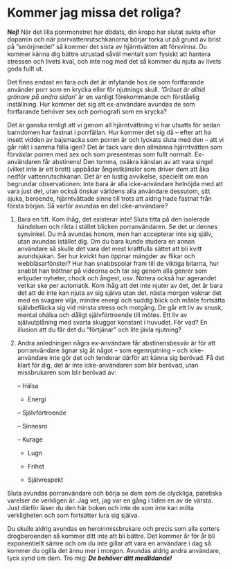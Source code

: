 # Kommer jag missa det roliga?

**Nej!** När det lilla porrmonstret har dödats, din kropp har slutat sukta efter dopamin och när porrvattenrutschkanorna börjar torka ut på grund av brist på ”smörjmedel” så kommer det sista av hjärntvätten att försvinna. Du kommer känna dig bättre utrustad såväl mentalt som fysiskt att hantera stressen och livets kval, och inte nog med det så kommer du njuta av livets goda fullt ut.

Det finns endast en fara och det är infytande hos de som fortfarande använder porr som en krycka eller för njutnings skull. *’Gräset är alltid grönare på andra sidan’* är en vanligt förekommande och förståelig inställning. Hur kommer det sig att ex-användare avundas de som fortfarande behöver sex och pornografi som en krycka?

Det är ganska rimligt att vi genom all hjärntvättning vi har utsatts för sedan barndomen har fastnat i porrfällan. Hur kommer det sig då – efter att ha insett vidden av bajsmacka som porren är och lyckats sluta med den – att vi går rakt i samma fälla igen? Det är tack vare den allmänna hjärntvätten som förväxlar porren med sex och som presenteras som fullt normalt. Ex-användaren får abstinens! Den tomma, osäkra känslan av att vara singel (vilket inte är ett brott) uppbådar ångestkänslor som driver dem att åka nedför vattenrutschkanan. Det är en lustig avvikelse, speciellt om man begrundar observationen: Inte bara är alla icke-användare helnöjda med att vara just det, utan också önskar världens alla användare dessutom, sitt sjuka, beroende, hjärntvättade sinne till trots att aldrig hade fastnat från första början. Så varför avundas en del icke-användare?

1.  Bara en titt. Kom ihåg, det existerar inte! Sluta titta på den isolerade händelsen och rikta i stället blicken porranvändaren. Se det ur dennes synvinkel. Du må avundas honom, men han accepterar inte sig själv, utan avundas istället dig. Om du bara kunde studera en annan användare så skulle det vara det mest kraftfulla sättet att bli kvitt avundsjukan. Ser hur kvickt han öppnar mängder av flikar och webbläsarfönster? Hur han snabbspolar fram till de viktiga bitarna, hur snabbt han tröttnar på videorna och tar sig genom alla genrer som erbjuder nyheter, chock och ångest, osv. Notera också hur agerandet verkar ske per automatik. Kom ihåg att det inte njuter av det, det är bara det att de inte kan njuta av sig själva utan det. nästa morgon vaknar det med en svagare vilja, mindre energi och suddig blick och måste fortsätta självbefläcka sig vid minsta stress och motgång. De går ett liv av snusk, mental ohälsa och dåligt självförtroende till mötes. Ett liv av självutplåning med svarta skuggor konstant i huvudet. För vad? En illusion att du får det du ”förtjänar” och lite jävla njutning?

2.  Andra anledningen några ex-användare får abstinensbesvär är för att porranvändare ägnar sig åt något – som egennjutning – och icke-användare inte gör det och tenderar därför att känna sig berövad. Få det klart för dig, det är inte icke-användaren som blir berövad, utan missbrukaren som blir berövad av:

	–	Hälsa

	-	Energi

	–	Självförtroende
	
	–	Sinnesro

	–	Kurage

	-	Lugn

	-	Frihet

	-	Självrespekt

Sluta avundas porranvändare och börja se dem som de olyckliga, patetiska varelser de verkligen är. Jag vet, jag var en gång i tiden en av de värsta. Just därför läser du den här boken och inte de som inte kan möta verkligheten och som fortsätter lura sig själva.

Du skulle aldrig avundas en heroinmissbrukare och precis som alla sorters drogberoenden så kommer ditt inte att bli bättre. Det kommer år för år bli exponentiellt sämre och om du inte gillar att vara en användare i dag så kommer du ogilla det ännu mer i morgon. Avundas aldrig andra användare, tyck synd om dem. Tro mig: ***De behöver ditt medlidande!***

